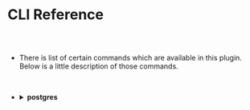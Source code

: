 
<Meta title="Postgres Plugin Docs/CLI Reference" />

# CLI Reference

##

<br/>




* There is list of certain commands which are available in this plugin.
  Below is a little description of those commands.

<br/>

* <details>
  <summary>
    <strong> postgres</strong>
  </summary>

  <br/>

  * This command will show the list of available commands with postgres instance.

    In order to run this command with your **Gluestack App**, you need to run the below
    command:

    <br/>

    ```
    node glue postgres
    ```

    <br/>

  * In order show the list of installed **postgres instance** you need to run the following
    command:

    <br/>

    ```
    node glue postgres list
    ```

    <br/>

  * Inorder to change **configuration** of your **postgres instance** you need to run the 
    following command:

    <br/>

    ```
    node glue postgres config
    ```

    <br/>

    After that it will ask for the configuration and you just need to provide it with it.
    
    Your console output will be something like this:

    <img src='/assets/PostgresCliReference.png'/>

  </details>

<br/>


